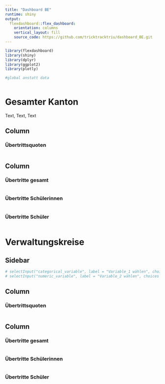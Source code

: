 ```yaml
---
title: "Dashboard BE"
runtime: shiny
output: 
  flexdashboard::flex_dashboard:
    orientation: columns
    vertical_layout: fill
    source_code: https://github.com/tricktracktriu/dashboard_BE.git
---
```


```r
library(flexdashboard)
library(shiny)
library(dplyr)
library(ggplot2)
library(plotly)
```

```r
#global anstatt data



```

Gesamter Kanton
=========================

Text, Text, Text


Column {data-width=400}
-----------------------------------------------------------------------

### Übertrittsquoten

```r

```

Column {data-width=400}
-----------------------------------------------------------------------

### Übertritte gesamt

```r

```

### Übertritte Schülerinnen

```r

```

### Übertritte Schüler

```r

```



Verwaltungskreise
=========================


Sidebar {.sidebar data-width=200}
-----------------------------------------------------------------------

```r

# selectInput("categorical_variable", label = "Variable_1 wählen", choices = v1)
# selectInput("numeric_variable", label = "Variable_2 wählen", choices = v2)

```

Column {data-width=400}
-----------------------------------------------------------------------

### Übertrittsquoten

```r

```

Column {data-width=400}
-----------------------------------------------------------------------

### Übertritte gesamt

```r

```

### Übertritte Schülerinnen

```r

```

### Übertritte Schüler

```r

```

